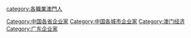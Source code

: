 [[category:各職業澳門人|category:各職業澳門人]]
[[Category:中国各省企业家|Category:中国各省企业家]]
[[Category:中国各城市企业家|Category:中国各城市企业家]]
[[Category:澳门经济|Category:澳门经济]]
[[Category:广东企业家|Category:广东企业家]]